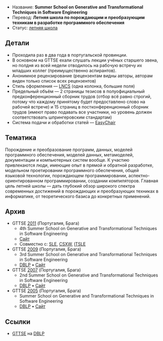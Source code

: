 * Название: '''Summer School on Generative and Transformational Techniques in Software Engineering'''
* Перевод: '''Летняя школа по порождающим и преобразующим техникам в разработке программного обеспечения'''
* Статус: [[Summer-School|летняя школа]]

== Детали ==
* Проходила раз в два года в португальской провинции.
* В основном на GTTSE ехали слушать лекции учёных старшего звена, но полдня из всей недели отводилось на рабочую встречу их младших коллег (преимущественно аспирантов).
* Анонимное рецензирование (рецензентам видны авторы, авторам виден только список всех рецензентов)
* Стиль оформления — [[LNCS]] (одна колонка, большие поля)
* Предельный объём — 2 страницы тезисов в полуофициальный предконференционный сборник трудов (отбор всё равно строгий, потому что каждому принятому будет предоставлено слово на рабочей встрече) и 15 страниц в постконференционный сборник трудов (имеют право подавать все участники, но уровень должен соответствовать шпрингеровским стандартам)
* Система подачи и обработки статей — [[EasyChair]]

== Тематика ==
Порождение и преобразование программ, данных, моделей программного обеспечения, моделей данных, метамоделей, документации и компьютерных систем вообще. К участию привлекаются люди, имеющие опыт в прямой и обратной разработке, модельном проетировании программного обеспечения, общей языковой технологии, порождающем программировании, аспектно-ориентированном программировании, создании компиляторов. Главная цель летней школы — дать глубокий обзор широкого спектра современных достижений в порождающих и преобразующих техниках в информатике, от теоретического базиса до конкретных применений.

== Архив ==
* GTTSE [[2011]] (Португалия, Брага)
** 4th Summer School on Generative and Transformational Techniques in Software Engineering
** [http://gttse.wikidot.com/2011 Сайт]
** Совместно с: [[SLE]], [[CSXW]], [[ITSLE]]
* GTTSE [[2009]] (Португалия, Брага)
** 3rd Summer School on Generative and Transformational Techniques in Software Engineering
** [http://dblp.uni-trier.de/db/conf/gttse/gttse2009.html DBLP] • [http://gttse.wikidot.com/2009 Сайт]
* GTTSE [[2007]] (Португалия, Брага)
** 2nd Summer School on Generative and Transformational Techniques in Software Engineering
** [http://dblp.uni-trier.de/db/conf/gttse/gttse2007.html DBLP] • [http://www.di.uminho.pt/GTTSE2007 Сайт]
* GTTSE [[2005]] (Португалия, Брага)
** Summer School on Generative and Transformational Techniques in Software Engineering
** [http://dblp.uni-trier.de/db/conf/gttse/gttse2006.html DBLP] • [http://www.di.uminho.pt/GTTSE2005 Сайт]

== Ссылки ==
* [http://dblp.uni-trier.de/db/conf/gttse/ GTTSE] на [[DBLP]]
